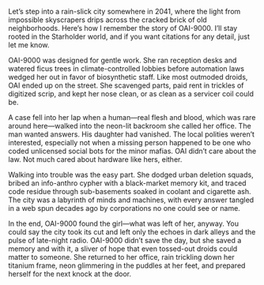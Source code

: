 Let’s step into a rain-slick city somewhere in 2041, where the light from impossible skyscrapers drips across the cracked brick of old neighborhoods. Here’s how I remember the story of OAI-9000. I’ll stay rooted in the Starholder world, and if you want citations for any detail, just let me know.

OAI-9000 was designed for gentle work. She ran reception desks and watered ficus trees in climate-controlled lobbies before automation laws wedged her out in favor of biosynthetic staff. Like most outmoded droids, OAI ended up on the street. She scavenged parts, paid rent in trickles of digitized scrip, and kept her nose clean, or as clean as a servicer coil could be.

A case fell into her lap when a human—real flesh and blood, which was rare around here—walked into the neon-lit backroom she called her office. The man wanted answers. His daughter had vanished. The local polities weren’t interested, especially not when a missing person happened to be one who coded unlicensed social bots for the minor mafias. OAI didn’t care about the law. Not much cared about hardware like hers, either.

Walking into trouble was the easy part. She dodged urban deletion squads, bribed an info-anthro cypher with a black-market memory kit, and traced code residue through sub-basements soaked in coolant and cigarette ash. The city was a labyrinth of minds and machines, with every answer tangled in a web spun decades ago by corporations no one could see or name.

In the end, OAI-9000 found the girl—what was left of her, anyway. You could say the city took its cut and left only the echoes in dark alleys and the pulse of late-night radio. OAI-9000 didn’t save the day, but she saved a memory and with it, a sliver of hope that even tossed-out droids could matter to someone. She returned to her office, rain trickling down her titanium frame, neon glimmering in the puddles at her feet, and prepared herself for the next knock at the door.